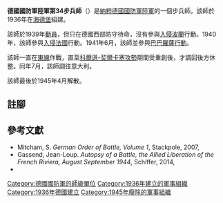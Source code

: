 {{Infobox military unit
| unit_name = 德國國防軍陸軍第34步兵師
| image = Divisionsabzeichen der 34. Infanterie-Division.jpg
| image_size = 200
| caption = 
| dates = 1936年至1945年
| country = {{flag|Nazi Germany}}
| allegiance = 
| branch = [[納粹德國陸軍|陸軍]]
| type = [[步兵|步兵]]
| role = 
| size = [[师_(军队)|師]]
| garrison = [[海德堡|海德堡]]
}}

'''德國國防軍陸軍第34步兵師'''（{{lang-de|'''34. Infanterie-Division'''}}）是[[納粹德國|納粹德國]][[德國國防軍|國防軍]][[納粹德國陸軍|陸軍]]的一個步兵師。該師於1936年在[[海德堡|海德堡]]組建{{cfn|Mitcham|y=2007}}。

該師於1939年[[動員|動員]]，但只在德國西部防守待命，沒有參與[[波蘭戰役|入侵波蘭]]行動。1940年，該師參與[[法國戰役|入侵法國]]行動。1941年6月，該師並參與[[巴巴羅薩行動|巴巴羅薩行動]]。

該師一直在[[苏德战争|東線]]作戰，直至[[科爾遜-契爾卡塞攻勢|科爾遜-契爾卡塞攻勢]]期間受重創後，才調回後方休整。同年7月，該師調往意大利。

該師最後於1945年4月解散。

== 註腳 ==
{{reflist}}

== 參考文獻 ==
* Mitcham, S. ''German Order of Battle, Volume 1'', Stackpole, 2007, {{ISBN|0-8117-3416-1}}
* Gassend, Jean-Loup. ''Autopsy of a Battle, the Allied Liberation of the French Riviera, August September 1944'', Schiffer, 2014, {{ISBN|9780764345807}}
* {{Cite book|last=Mitcham |first=Samuel W., Jr.|author-link=Samuel W. Mitcham|title=German Order of Battle, Volume One: 1st – 290th Infantry Divisions in WWII|year=2007|publisher=Stackpole Books|location=PA; United States of America|isbn=978-0-8117-3416-5|ref={{sfnRef|Mitcham|y=2007}}}}

{{mil-stub}}
{{德國國防軍陸軍的步兵師}}
[[Category:德國國防軍的師級單位|Category:德國國防軍的師級單位]]
[[Category:1936年建立的軍事組織|Category:1936年建立的軍事組織]]
[[Category:1936年德國建立|Category:1936年德國建立]]
[[Category:1945年廢除的軍事組織|Category:1945年廢除的軍事組織]]